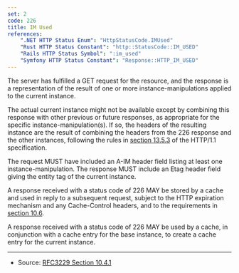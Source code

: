 ```yaml
---
set: 2
code: 226
title: IM Used
references:
    ".NET HTTP Status Enum": "HttpStatusCode.IMUsed"
    "Rust HTTP Status Constant": "http::StatusCode::IM_USED"
    "Rails HTTP Status Symbol": ":im_used"
    "Symfony HTTP Status Constant": "Response::HTTP_IM_USED"
---
```


<CodeTitle code={code} title={title} />

The server has fulfilled a GET request for the resource, and the response is a representation of the result of one or more instance-manipulations applied to the current instance.

The actual current instance might not be available except by combining this response with other previous or future responses, as appropriate for the specific instance-manipulation(s). If so, the headers of the resulting instance are the result of combining the headers from the 226 response and the other instances, following the rules in [section 13.5.3][2] of the HTTP/1.1 specification.

The request MUST have included an A-IM header field listing at least one instance-manipulation. The response MUST include an Etag header field giving the entity tag of the current instance.

A response received with a status code of 226 MAY be stored by a cache and used in reply to a subsequent request, subject to the HTTP expiration mechanism and any Cache-Control headers, and to the requirements in [section 10.6][3].

A response received with a status code of 226 MAY be used by a cache, in conjunction with a cache entry for the base instance, to create a cache entry for the current instance.

---

* Source: [RFC3229 Section 10.4.1][1]

[1]: <https://tools.ietf.org/html/rfc3229#section-10.4.1>
[2]: <https://tools.ietf.org/html/rfc2616#section-13.5.3>
[3]: <https://tools.ietf.org/html/rfc3229#section-10.6>

